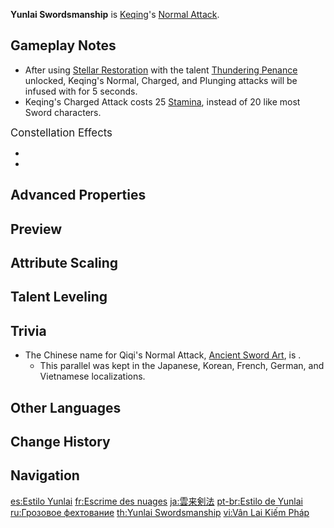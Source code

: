 {{Talent Infobox
|image         = Talent Yunlai Swordsmanship.png
|character     = Keqing
|type          = Normal Attack
|info          = '''Normal Attack'''<br />Performs up to 5 rapid strikes.<br /><br />'''Charged Attack'''<br />Consumes a certain amount of Stamina to unleash 2 rapid sword strikes.<br /><br />'''Plunging Attack'''<br />Plunges from mid-air to strike the ground below, damaging opponents along the path and dealing [[AoE]] DMG upon impact.
|hit1          = 41–86.8%
|hit2          = 41–86.8%
|hit3          = 54.4–115.2%
|hit4          = 31.5+34.4–66.6+72.8%
|hit5          = 67–141.8%
|charged       = 76.8+86–162.5-182%
|chargedStamina= 25
|plunge        = 63.9–135.3%
|plungeLow     = 128–270.5%
|plungeHigh    = 160–338%
|scale_att1    = ATK
}}
'''Yunlai Swordsmanship''' is [[Keqing]]'s [[Normal Attack]].

==Gameplay Notes==
* After using [[Stellar Restoration]] with the talent [[Thundering Penance]] unlocked, Keqing's Normal, Charged, and Plunging attacks will be infused with {{Electro}} for 5 seconds.
* Keqing's Charged Attack costs 25 [[Stamina]], instead of 20 like most Sword characters.

;<big>Constellation Effects</big>
* {{TalentNote|constellation|2|Keen Extraction}}
* {{TalentNote|constellation|6|Tenacious Star}}

==Advanced Properties==
{{Advanced Properties
|title   = Normal Attack 1-Hit
|gu      = 1U
|icdtag  = Normal Attack
|icdtype = 2.5s/3 Hits
|poise   = 38.7
|impulse = 3

|title2   = Normal Attack 2-Hit
|gu2      = 1U
|icdtag2  = Normal Attack
|icdtype2 = 2.5s/3 Hits
|poise2   = 38.7
|impulse2 = 3

|title3   = Normal Attack 3-Hit
|gu3      = 1U
|icdtag3  = Normal Attack
|icdtype3 = 2.5s/3 Hits
|poise3   = 51.3
|impulse3 = 3

|title4   = Normal Attack 4-Hit A
|gu4      = 1U
|icdtag4  = Normal Attack
|icdtype4 = 2.5s/3 Hits
|poise4   = 31.05
|impulse4 = 2

|title5   = Normal Attack 4-Hit B
|gu5      = 1U
|icdtag5  = Normal Attack
|icdtype5 = 2.5s/3 Hits
|poise5   = 31.05
|impulse5 = 3

|title6   = Normal Attack 5-Hit
|gu6      = 1U
|icdtag6  = Normal Attack
|icdtype6 = 2.5s/3 Hits
|poise6   = 64.8
|impulse6 = 7

|title7   = Charged Attack 1-Hit
|gu7      = 1U
|icdtag7  = Normal Attack
|icdtype7 = 2.5s/3 Hits
|poise7   = 47.3
|impulse7 = 2

|title8   = Charged Attack 2-Hit
|gu8      = 1U
|icdtag8  = Normal Attack
|icdtype8 = 2.5s/3 Hits
|poise8   = 47.3
|impulse8 = 6

|title9   = Plunging Attack Collision
|gu9      = 0U
|icdtag9  = none
|poise9   = 25
|impulse9 = 2

|title10   = Low Plunge
|gu10      = 1U
|icdtag10  = none
|poise10   = 100
|impulse10 = 4
|blunt10   = 1

|title11   = High Plunge
|gu11      = 1U
|icdtag11  = none
|poise11   = 150
|impulse11 = 7
|blunt11   = 1
}}

==Preview==
{{Preview
|file1    = Yunlai Swordsmanship Normal Preview
|caption1 = Normal Attack

|file2    = Yunlai Swordsmanship Charged Preview
|caption2 = Charged Attack

|file3    = Yunlai Swordsmanship Plunge Preview
|caption3 = Plunging Attack
}}
{{clr}}

==Attribute Scaling==
{{Talent Scaling
|talentType=Normal Attack
|levels=11
|order=hit1,hit2,hit3,hit4,hit5,charged_title,charged,stamina,plunge_title,plunge,plungelow,plungehigh
|titles=1-Hit DMG (%),2-Hit DMG (%),3-Hit DMG (%),4-Hit DMG (%),5-Hit DMG (%),Charged Attack,Charged Attack DMG (%),Charged Attack Stamina Cost,Plunging Attack,Plunge DMG (%),Low Plunge DMG (%),High Plunge DMG (%)
|hit1_1=41.02
|hit1_2=44.36
|hit1_3=47.7
|hit1_4=52.47
|hit1_5=55.81
|hit1_6=59.62
|hit1_7=64.87
|hit1_8=70.12
|hit1_9=75.37
|hit1_10=81.09
|hit1_11=86.81
|hit2_1=41.02
|hit2_2=44.36
|hit2_3=47.7
|hit2_4=52.47
|hit2_5=55.81
|hit2_6=59.62
|hit2_7=64.87
|hit2_8=70.12
|hit2_9=75.37
|hit2_10=81.09
|hit2_11=86.81
|hit3_1=54.44
|hit3_2=58.87
|hit3_3=63.3
|hit3_4=69.63
|hit3_5=74.06
|hit3_6=79.13
|hit3_7=86.09
|hit3_8=93.05
|hit3_9=100.01
|hit3_10=107.61
|hit3_11=115.21
|hit4_1=31.48+34.4
|hit4_2=34.04+37.2
|hit4_3=36.6+40
|hit4_4=40.26+44
|hit4_5=42.82+46.8
|hit4_6=45.75+50
|hit4_7=49.78+54.4
|hit4_8=53.8+58.8
|hit4_9=57.83+63.2
|hit4_10=62.22+68
|hit4_11=66.61+72.8
|hit5_1=66.99
|hit5_2=72.45
|hit5_3=77.9
|hit5_4=85.69
|hit5_5=91.14
|hit5_6=97.38
|hit5_7=105.94
|hit5_8=114.51
|hit5_9=123.08
|hit5_10=132.43
|hit5_11=141.78
|charged_1=76.8+86
|charged_2=83.05+93
|charged_3=89.3+100
|charged_4=98.23+110
|charged_5=104.48+117
|charged_6=111.63+125
|charged_7=121.45+136
|charged_8=131.27+147
|charged_9=141.09+158
|charged_10=151.81+170
|charged_11=162.53+182
|stamina=25
|plunge_1=63.93
|plunge_2=69.14
|plunge_3=74.34
|plunge_4=81.77
|plunge_5=86.98
|plunge_6=92.92
|plunge_7=101.1
|plunge_8=109.28
|plunge_9=117.46
|plunge_10=126.38
|plunge_11=135.3
|plungelow_1=127.84
|plungelow_2=138.24
|plungelow_3=148.65
|plungelow_4=163.51
|plungelow_5=173.92
|plungelow_6=185.81
|plungelow_7=202.16
|plungelow_8=218.51
|plungelow_9=234.86
|plungelow_10=252.7
|plungelow_11=270.54
|plungehigh_1=159.68
|plungehigh_2=172.67
|plungehigh_3=185.67
|plungehigh_4=204.24
|plungehigh_5=217.23
|plungehigh_6=232.09
|plungehigh_7=252.51
|plungehigh_8=272.93
|plungehigh_9=293.36
|plungehigh_10=315.64
|plungehigh_11=337.92
}}

==Talent Leveling==
{{Talent Upgrade|Keqing}}

==Trivia==
*The Chinese name for Qiqi's Normal Attack, [[Ancient Sword Art]], is {{Lang|''Ancient Yunlai Swordsmanship''|zh=云来古剑法|zh_rm=Yúnlái Gǔ Jiànfǎ}}.
**This parallel was kept in the Japanese, Korean, French, German, and Vietnamese localizations.

==Other Languages==
{{Other Languages
|en      = Yunlai Swordsmanship
|zhs     = 云来剑法
|zhs_rm  = Yúnlái Jiànfǎ
|zht     = 雲來劍法
|zht_rm  = Yúnlái Jiànfǎ
|zh_tl   = Yunlai Swordsmanship
|ja      = 雲来剣法
|ja_rm   = Unrai Kenpou{{Assumed}}
|ja_tl   = Yunlai Swordsmanship{{Sino|ja}}
|ko      = {{tt|운래|雲来}} {{tt|검법|劍法}}
|ko_rm   = Unrae Geombeop
|ko_tl   = Yunlai Swordsmanship{{Sino|ko}}
|es      = Estilo Yunlai
|es_tl   = Yunlai Style
|fr      = Escrime des nuages
|fr_tl   = Fencing of the Clouds
|ru      = Грозовое фехтование
|ru_tl   = Thunderous Fencing
|th      = Yunlai Swordsmanship
|vi      = {{tt|Vân Lai Kiếm Pháp|云来剑法}}
|vi_tl   = Yunlai Swordsmanship{{Sino|vi}}
|de      = Schwertkunst aus den Wolken
|de_tl   = Sword-Art from the Clouds
|id      = Yunlai Swordsmanship
|pt      = Estilo de Yunlai
|pt_tl   = Style of the Yunlai
|tr      = Yunlai Kılıç Tekniği
|tr_tl   = 
|it      = Arte della spada Yunlai
|it_tl   = Art of the Sword Yulani
}}

==Change History==
{{Change History|1.0}}

==Navigation==
{{Talent Navbox|Keqing}}

[[es:Estilo Yunlai]]
[[fr:Escrime des nuages]]
[[ja:雲来剣法]]
[[pt-br:Estilo de Yunlai]]
[[ru:Грозовое фехтование]]
[[th:Yunlai Swordsmanship]]
[[vi:Vân Lai Kiếm Pháp]]